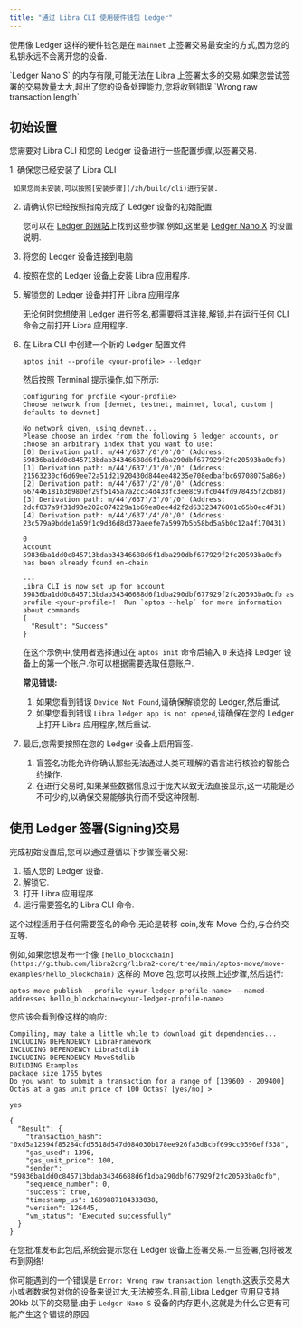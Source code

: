 ```yaml
---
title: "通过 Libra CLI 使用硬件钱包 Ledger"
---
```


使用像 Ledger 这样的硬件钱包是在 `mainnet` 上签署交易最安全的方式,因为您的私钥永远不会离开您的设备.


<Aside type="caution">
  `Ledger Nano S` 的内存有限,可能无法在 Libra 上签署太多的交易.如果您尝试签署的交易数量太大,超出了您的设备处理能力,您将收到错误 `Wrong raw transaction length`
</Aside>

## 初始设置

您需要对 Libra CLI 和您的 Ledger 设备进行一些配置步骤,以签署交易.

<Steps>
  1. 确保您已经安装了 Libra CLI

     如果您尚未安装,可以按照[安装步骤](/zh/build/cli)进行安装.

  2. 请确认你已经按照指南完成了 Ledger 设备的初始配置

     您可以在 [Ledger 的网站](https://www.ledger.com/)上找到这些步骤.例如,这里是 [Ledger Nano X](https://support.ledger.com/hc/en-us/articles/360018784134-Set-up-your-Ledger-Nano-X?docs=true) 的设置说明.

  3. 将您的 Ledger 设备连接到电脑

  4. 按照在您的 Ledger 设备上安装 Libra 应用程序.

  5. 解锁您的 Ledger 设备并打开 Libra 应用程序

     <Aside type="note" emoji="ℹ️">
       无论何时您想使用 Ledger 进行签名,都需要将其连接,解锁,并在运行任何 CLI 命令之前打开 Libra 应用程序.
     </Aside>

  6. 在 Libra CLI 中创建一个新的 Ledger 配置文件

     ```shellscript filename="Terminal"
     aptos init --profile <your-profile> --ledger
     ```

     然后按照 Terminal 提示操作,如下所示:

     ```shellscript filename="Terminal"
     Configuring for profile <your-profile>
     Choose network from [devnet, testnet, mainnet, local, custom | defaults to devnet]

     No network given, using devnet...
     Please choose an index from the following 5 ledger accounts, or choose an arbitrary index that you want to use:
     [0] Derivation path: m/44'/637'/0'/0'/0' (Address: 59836ba1dd0c845713bdab34346688d6f1dba290dbf677929f2fc20593ba0cfb)
     [1] Derivation path: m/44'/637'/1'/0'/0' (Address: 21563230cf6d69ee72a51d21920430d844ee48235e708edbafbc69708075a86e)
     [2] Derivation path: m/44'/637'/2'/0'/0' (Address: 667446181b3b980ef29f5145a7a2cc34d433fc3ee8c97fc044fd978435f2cb8d)
     [3] Derivation path: m/44'/637'/3'/0'/0' (Address: 2dcf037a9f31d93e202c074229a1b69ea8ee4d2f2d63323476001c65b0ec4f31)
     [4] Derivation path: m/44'/637'/4'/0'/0' (Address: 23c579a9bdde1a59f1c9d36d8d379aeefe7a5997b5b58bd5a5b0c12a4f170431)

     0
     Account 59836ba1dd0c845713bdab34346688d6f1dba290dbf677929f2fc20593ba0cfb has been already found on-chain

     ---
     Libra CLI is now set up for account 59836ba1dd0c845713bdab34346688d6f1dba290dbf677929f2fc20593ba0cfb as profile <your-profile>!  Run `aptos --help` for more information about commands
     {
       "Result": "Success"
     }
     ```

     在这个示例中,使用者选择通过在 `aptos init` 命令后输入 `0` 来选择 Ledger 设备上的第一个账户.你可以根据需要选取任意账户.

     **常见错误:**

     1. 如果您看到错误 `Device Not Found`,请确保解锁您的 Ledger,然后重试.
     2. 如果您看到错误 `Libra ledger app is not opened`,请确保在您的 Ledger 上打开 Libra 应用程序,然后重试.

  7. 最后,您需要按照在您的 Ledger 设备上启用盲签.

     1. 盲签名功能允许你确认那些无法通过人类可理解的语言进行核验的智能合约操作.
     2. 在进行交易时,如果某些数据信息过于庞大以致无法直接显示,这一功能是必不可少的,以确保交易能够执行而不受这种限制.
</Steps>

## 使用 Ledger 签署(Signing)交易

完成初始设置后,您可以通过遵循以下步骤签署交易:

1. 插入您的 Ledger 设备.
2. 解锁它.
3. 打开 Libra 应用程序.
4. 运行需要签名的 Libra CLI 命令.

<Aside type="note" emoji="ℹ️">
  这个过程适用于任何需要签名的命令,无论是转移 coin,发布 Move 合约,与合约交互等.
</Aside>

例如,如果您想发布一个像 `[hello_blockchain](https://github.com/libra2org/libra2-core/tree/main/aptos-move/move-examples/hello_blockchain)` 这样的 Move 包,您可以按照上述步骤,然后运行:

```shellscript filename="Terminal"
aptos move publish --profile <your-ledger-profile-name> --named-addresses hello_blockchain=<your-ledger-profile-name>
```

您应该会看到像这样的响应:

```shellscript filename="Terminal"
Compiling, may take a little while to download git dependencies...
INCLUDING DEPENDENCY LibraFramework
INCLUDING DEPENDENCY LibraStdlib
INCLUDING DEPENDENCY MoveStdlib
BUILDING Examples
package size 1755 bytes
Do you want to submit a transaction for a range of [139600 - 209400] Octas at a gas unit price of 100 Octas? [yes/no] >

yes

{
  "Result": {
    "transaction_hash": "0xd5a12594f85284cfd5518d547d084030b178ee926fa3d8cbf699cc0596eff538",
    "gas_used": 1396,
    "gas_unit_price": 100,
    "sender": "59836ba1dd0c845713bdab34346688d6f1dba290dbf677929f2fc20593ba0cfb",
    "sequence_number": 0,
    "success": true,
    "timestamp_us": 1689887104333038,
    "version": 126445,
    "vm_status": "Executed successfully"
  }
}

```

在您批准发布此包后,系统会提示您在 Ledger 设备上签署交易.一旦签署,包将被发布到网络!

你可能遇到的一个错误是 `Error: Wrong raw transaction length`.这表示交易大小或者数据包对你的设备来说过大,无法被签名.目前,Libra Ledger 应用只支持 20kb 以下的交易量.由于 `Ledger Nano S` 设备的内存更小,这就是为什么它更有可能产生这个错误的原因.
